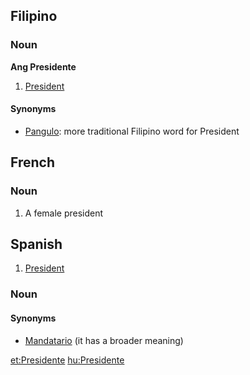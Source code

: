 ==Filipino==
===Noun===
'''Ang Presidente'''
#[[President]]
====Synonyms====
*[[Pangulo]]: more traditional Filipino word for President

==French==
===Noun===
#A female president

==Spanish==
#[[President]]
===Noun===
====Synonyms====
*[[Mandatario]] (it has a broader meaning)

[[et:Presidente]]
[[hu:Presidente]]